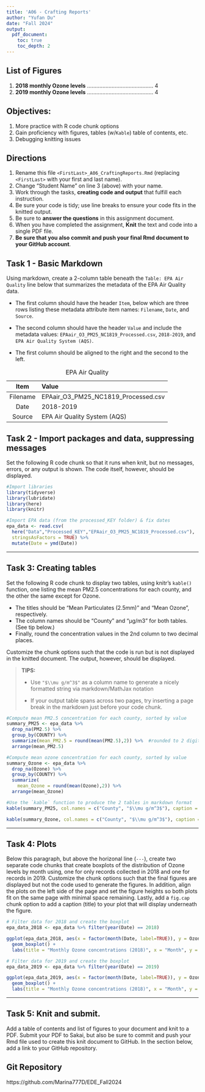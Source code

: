 ```yaml
---
title: 'A06 - Crafting Reports'
author: "Yufan Du" 
date: "Fall 2024"
output: 
  pdf_document:
    toc: true
    toc_depth: 2
---
```


## List of Figures

1. **2018 monthly Ozone levels** ........................................... 4  
2. **2019 monthly Ozone levels** ........................................... 4

## Objectives:

1.  More practice with R code chunk options
2.  Gain proficiency with figures, tables (w/`Kable`) table of contents, etc.
3.  Debugging knitting issues

## Directions

1.  Rename this file `<FirstLast>_A06_CraftingReports.Rmd` (replacing `<FirstLast>` with your first and last name).
2.  Change "Student Name" on line 3 (above) with your name.
3.  Work through the tasks, **creating code and output** that fulfill each instruction.
4.  Be sure your code is tidy; use line breaks to ensure your code fits in the knitted output.
5.  Be sure to **answer the questions** in this assignment document.
6.  When you have completed the assignment, **Knit** the text and code into a single PDF file.
7.  **Be sure that you also commit and push your final Rmd document to your GitHub account**.

## Task 1 - Basic Markdown

Using markdown, create a 2-column table beneath the `Table: EPA Air Quality` line below that summarizes the metadata of the EPA Air Quality data.

- The first column should have the header `Item`, below which are three rows listing these metadata attribute item names: `Filename`, `Date`, and `Source`.

- The second column should have the header `Value` and include the metadata values: `EPAair_O3_PM25_NC1819_Processed.csv`, `2018-2019`, and `EPA Air Quality System (AQS)`.

- The first column should be aligned to the right and the second to the left.

Table: EPA Air Quality

|    Item   | Value                                      |
|:--------: |:------------------------------------------ |
| Filename  | EPAair_O3_PM25_NC1819_Processed.csv        |
| Date      | 2018-2019                                  |
| Source    | EPA Air Quality System (AQS)               |


## Task 2 - Import packages and data, suppressing messages

Set the following R code chunk so that it runs when knit, but no messages, errors, or any output is shown. The code itself, however, should be displayed.

```r
#Import libraries
library(tidyverse)
library(lubridate)
library(here)
library(knitr)

#Import EPA data (from the processed_KEY folder) & fix dates
epa_data <- read.csv(
  here("Data","Processed_KEY","EPAair_O3_PM25_NC1819_Processed.csv"),
  stringsAsFactors = TRUE) %>% 
  mutate(Date = ymd(Date))
```

---

## Task 3: Creating tables

Set the following R code chunk to display two tables, using knitr's `kable()` function, one listing the mean PM2.5 concentrations for each county, and the other the same except for Ozone. 

-   The titles should be "Mean Particulates (2.5mm)" and "Mean Ozone", respectively. 
-   The column names should be "County" and "µg/m3" for both tables. (See tip below.)
-   Finally, round the concentration values in the 2nd column to two decimal places.

Customize the chunk options such that the code is run but is not displayed in the knitted document. The output, however, should be displayed.

> **TIPS:**
>
> -   Use `"$\\mu g/m^3$"` as a column name to generate a nicely formatted string via markdown/MathJax notation
>
> -   If your output table spans across two pages, try inserting a page break in the markdown just before your code chunk.


```r
#Compute mean PM2.5 concentration for each county, sorted by value
summary_PM25 <- epa_data %>% 
  drop_na(PM2.5) %>% 
  group_by(COUNTY) %>% 
  summarize(mean_PM2.5 = round(mean(PM2.5),2)) %>%  #rounded to 2 digits
  arrange(mean_PM2.5)

#Compute mean ozone concentration for each county, sorted by value
summary_Ozone <- epa_data %>% 
  drop_na(Ozone) %>% 
  group_by(COUNTY) %>% 
  summarize(
    mean_Ozone = round(mean(Ozone),2)) %>% 
  arrange(mean_Ozone)

#Use the `kable` function to produce the 2 tables in markdown format
kable(summary_PM25, col.names = c("County", "$\\mu g/m^3$"), caption = "Mean Particulates (2.5mm)")

kable(summary_Ozone, col.names = c("County", "$\\mu g/m^3$"), caption = "Mean Ozone")
```

---

## Task 4: Plots

Below this paragraph, but above the horizonal line (`---`), create two separate code chunks that create boxplots of the distribution of Ozone levels by month using, one for only records collected in 2018 and one for records in 2019. Customize the chunk options such that the final figures are displayed but not the code used to generate the figures. In addition, align the plots on the left side of the page and set the figure heights so both plots fit on the same page with minimal space remaining. Lastly, add a `fig.cap` chunk option to add a caption (title) to your plot that will display underneath the figure.

```r
# Filter data for 2018 and create the boxplot
epa_data_2018 <- epa_data %>% filter(year(Date) == 2018)

ggplot(epa_data_2018, aes(x = factor(month(Date, label=TRUE)), y = Ozone)) +
  geom_boxplot() +
  labs(title = "Monthly Ozone concentrations (2018)", x = "Month", y = "Concentration (µg/m³)")
```
```r
# Filter data for 2019 and create the boxplot
epa_data_2019 <- epa_data %>% filter(year(Date) == 2019)

ggplot(epa_data_2019, aes(x = factor(month(Date, label=TRUE)), y = Ozone)) +
  geom_boxplot() +
  labs(title = "Monthly Ozone concentrations (2018)", x = "Month", y = "Concentration (µg/m³)")

```


---

\newpage

## Task 5: Knit and submit.

Add a table of contents and list of figures to your document and knit to a PDF. Submit your PDF to Sakai, but also be sure to commit and push your Rmd file used to create this knit document to GitHub. In the section below, add a link to your GitHub repository.

## Git Repository
https://github.com/Marina777D/EDE_Fall2024
